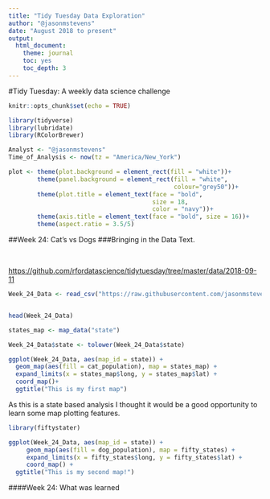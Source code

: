 ```yaml
---
title: "Tidy Tuesday Data Exploration"
author: "@jasonmstevens"
date: "August 2018 to present"
output:
  html_document:
    theme: journal
    toc: yes
    toc_depth: 3
---
```


#Tidy Tuesday: A weekly data science challenge

```r
knitr::opts_chunk$set(echo = TRUE)

library(tidyverse)
library(lubridate)
library(RColorBrewer)

Analyst <- "@jasonmstevens"
Time_of_Analysis <- now(tz = "America/New_York")

plot <- theme(plot.background = element_rect(fill = "white"))+
        theme(panel.background = element_rect(fill = "white",
                                              colour="grey50"))+
        theme(plot.title = element_text(face = "bold",
                                        size = 18,
                                        color = "navy"))+
        theme(axis.title = element_text(face = "bold", size = 16))+
        theme(aspect.ratio = 3.5/5)

```


##Week 24: Cat's vs Dogs
###Bringing in the Data
Text.

<br>

<https://github.com/rfordatascience/tidytuesday/tree/master/data/2018-09-11>

```r

Week_24_Data <- read_csv("https://raw.githubusercontent.com/jasonmstevensphd/TidyTuesday_Week_25/master/cats_vs_dogs.csv")[-1]


head(Week_24_Data)

states_map <- map_data("state")

Week_24_Data$state <- tolower(Week_24_Data$state)

ggplot(Week_24_Data, aes(map_id = state)) +
  geom_map(aes(fill = cat_population), map = states_map) +
  expand_limits(x = states_map$long, y = states_map$lat) +
  coord_map()+
  ggtitle("This is my first map")

```

As this is a state based analysis I thought it would be a good opportunity to learn some map plotting features.

```r

library(fiftystater)

ggplot(Week_24_Data, aes(map_id = state)) + 
     geom_map(aes(fill = dog_population), map = fifty_states) + 
     expand_limits(x = fifty_states$long, y = fifty_states$lat) +
     coord_map() +
  ggtitle("This is my second map!")

```

####Week 24: What was learned